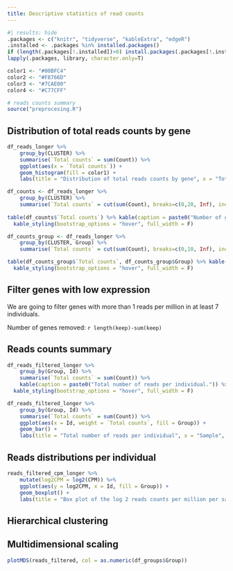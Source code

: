 ```yaml
---
title: Descriptive statistics of read counts
---
```


```r
#| results: hide
.packages <- c("knitr", "tidyverse", "kableExtra", "edgeR")
.installed <- .packages %in% installed.packages()
if (length(.packages[!.installed])>0) install.packages(.packages[!.installed])
lapply(.packages, library, character.only=T)
```

```r
color1 <- "#00BFC4"
color2 <- "#F8766D"
color3 <- "#7CAE00"
color4 <- "#C77CFF"
```

```r
# reads counts summary
source("preprocesing.R")
```

## Distribution of total reads counts by gene

```r
df_reads_longer %>%
    group_by(CLUSTER) %>%
    summarise(`Total counts` = sum(Count)) %>%
    ggplot(aes(x = `Total counts`)) +
    geom_histogram(fill = color1) + 
    labs(title = "Distribution of total reads counts by gene", x = "Total counts", y = "Genes")
```

```r
df_counts <- df_reads_longer %>%
    group_by(CLUSTER) %>%
    summarise(`Total counts` = cut(sum(Count), breaks=c(0,20, Inf), include.lowest = T)) 
    
table(df_counts$`Total counts`) %>% kable(caption = paste0("Number of genes with a total reads counts below or above 20.")) %>%
  kable_styling(bootstrap_options = "hover", full_width = F)

df_counts_group <- df_reads_longer %>%
    group_by(CLUSTER, Group) %>%
    summarise(`Total counts` = cut(sum(Count), breaks=c(0,10, Inf), include.lowest = T)) 

table(df_counts_group$`Total counts`, df_counts_group$Group) %>% kable(caption = paste0("Number of genes with a total reads counts below or above 10 by Group.")) %>%
  kable_styling(bootstrap_options = "hover", full_width = F)
```

## Filter genes with low expression

We are going to filter genes with more than 1 reads per million in at least 7 individuals.

Number of genes removed: `r length(keep)-sum(keep)`

## Reads counts summary

```r
df_reads_filtered_longer %>% 
    group_by(Group, Id) %>%
    summarise(`Total counts` = sum(Count)) %>%
    kable(caption = paste0("Total number of reads per individual.")) %>%
  kable_styling(bootstrap_options = "hover", full_width = F)
```

```r
df_reads_filtered_longer %>% 
    group_by(Group, Id) %>%
    summarise(`Total counts` = sum(Count)) %>%
    ggplot(aes(x = Id, weight = `Total counts`, fill = Group)) +
    geom_bar() +
    labs(title = "Total number of reads per individual", x = "Sample", y = "Total counts")
```



## Reads distributions per individual

```r
reads_filtered_cpm_longer %>%
    mutate(log2CPM = log2(CPM)) %>%
    ggplot(aes(y = log2CPM, x = Id, fill = Group)) +
    geom_boxplot() +
    labs(title = "Box plot of the log 2 reads counts per million per sample", x = "Sample")
```

## Hierarchical clustering

<!-- plot(hclust(dist(t(reads$counts)))) -->

## Multidimensional scaling

```r
plotMDS(reads_filtered, col = as.numeric(df_groups$Group))
```



